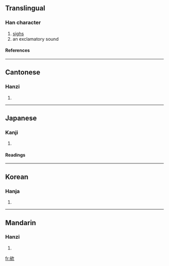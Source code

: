 {{see|唉}}

==Translingual==
===Han character===
{{Han char|rn=76|rad=欠|as=07|sn=11|four=2748<sub>2</sub>|canj=戈大弓人 (IKNO)}}
# [[sighs]]
# an exclamatory sound
====References====
{{Han ref|kx=0568.070|dkj=16090|dj=0956.190|hdz=32140.110|uh=6B38|ud=27448|bh=D5D9|bd=54745}}

----
==Cantonese==
===Hanzi===
{{yue-hanzi|jyut=|y=aai2, ei6 oi1}}
# {{defn|Cantonese}}

----
==Japanese==
===Kanji===
{{ja-kanji|grade=|rs=欠07}}
# {{defn|Japanese}} 
====Readings====
{{ja-readings|on=[[あい]] (ai), [[かい]] (kai)|kun=[[なげく]] (nageku)}}

----
==Korean==
===Hanja===
{{ko-hanja|hangeul=애|eumhun=|rv=ae|mr=ae|y=ya}}
# {{defn|Korean}}

----
==Mandarin==
===Hanzi===
{{cmn-hanzi|pin=[[ǎi]] (ai3)|wg=ai<sup>3</sup>}}
# {{defn|Mandarin}}

[[fr:欸]]